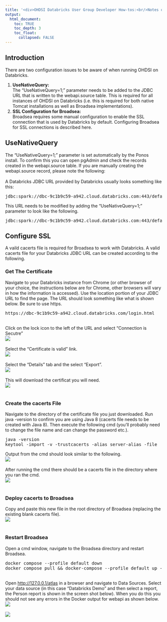 ---
title: '<div>OHDSI Databricks User Group Developer How-tos:<br/>Notes on the Databricks JDBC URL, SSL, and UseNativeQuery</div>'
output:
  html_document:
    toc: TRUE
    toc_depth: 3
    toc_float:
      collapsed: FALSE
---

<p>
  <h2>Introduction</h2>
  There are two configuration issues to be aware of when running OHDSI on Databricks. 
  <ol>
    <li>
      <b>UseNativeQuery:</b>
      <br/>
      The "UseNativeQuery=1;" parameter needs to be added to the JDBC URL that is written to the webapi.source table. 
      This is required for all instances of OHDSI on Databricks 
      (i.e. this is required for both native Tomcat installations as well as Broadsea implementations). 
    </li>
    <li>
      <b>SSL Configuration for Broadsea:</b>
      <br/>
      Broadsea requires some manual configuration to enable the SSL connection that is used by Databricks by default. 
      Configuring Broadsea for SSL connections is described here. 
    </li>
  </ol>

  <h2>UseNativeQuery</h2>
  The "UseNativeQuery=1;" parameter is set automatically by the Ponos install. 
  To confirm this you can open pgAdmin and check the records created in the webapi.source table. 
  If you are manually creating the webapi.source record, please note the following: 
  <br/>
  <br/>
  A Databricks JDBC URL provided by Databricks usually looks something like this:
<pre class="pre-scrollable">
jdbc:spark://dbc-9c1b9c59-a942.cloud.databricks.com:443/default;transportMode=http;ssl=1;httpPath=sql/protocolv1/o/2010859959023967/0602-003109-756w8ulw;AuthMech=3;UID=token;PWD=dapi8ae48c35e859579a5531ff2005907544
</pre>
This URL needs to be modified by adding the "UseNativeQuery=1;" parameter to look like the following.
<pre class="pre-scrollable">
jdbc:spark://dbc-9c1b9c59-a942.cloud.databricks.com:443/default;transportMode=http;UseNativeQuery=1;ssl=1;httpPath=sql/protocolv1/o/2010859959023967/0602-003109-756w8ulw;AuthMech=3;UID=token;PWD=dapi8ae48c35e859579a5531ff2005907544
</pre>
  <h2>Configure SSL</h2>
  A vaild cacerts file is required for Broadsea to work with Databricks. 
  A valid cacerts file for your Databricks JDBC URL can be created according to the following. 
  <h3>Get The Certificate</h3>
  Navigate to your Databricks instance from Chrome (or other browser of your choice, the instructions below are for Chrome, other browsers will vary in how the information is accessed). 
  Use the location portion of your JDBC URL to find the page. 
  The URL should look something like what is shown below. 
  Be sure to use https. 
<pre class="pre-scrollable">
https://dbc-9c1b9c59-a942.cloud.databricks.com/login.html
</pre>
  <br/>
  Click on the lock icon to the left of the URL and select "Connection is Secutre"
  <br/>
  <img src="./img/developer-how-tos/broadsea/ssl/01-click-on-lock.png" />
  <br/><br/>
  Select the "Certificate is valid" link. 
  <br/>
  <img src="./img/developer-how-tos/broadsea/ssl/02-cert-is-valid.png" />
  <br/><br/>
  Select the "Details" tab and the select "Export".
  <br/>
  <img src="./img/developer-how-tos/broadsea/ssl/03-export.png" />
  <br/><br/>
  This will download the certificat you will need. 
  <br/>
  <img src="./img/developer-how-tos/broadsea/ssl/04-cert.png" />
  <br/><br/>
  <h3>Create the cacerts File</h3>
  Navigate to the directory of the certificate file you just downloaded. 
  Run java -version to confirm you are using Java 8 (cacerts file needs to be created with Java 8). 
  Then execute the following cmd (you'll probably need to change the file name and can change the password etc.). 
<pre class="pre-scrollable">
java -version
keytool -import -v -trustcacerts -alias server-alias -file _.cloud.databricks.com -keystore cacerts -keypass changeit -storepass changeit
</pre>
  Output from the cmd should look similar to the following. 
  <br/>
  <img src="./img/developer-how-tos/broadsea/ssl/05-cert-cmd.png" />
  <br/><br/>
  After running the cmd there should be a cacerts file in the directory where you ran the cmd. 
  <br/>
  <img src="./img/developer-how-tos/broadsea/ssl/06-cert-created.png" />
  <br/><br/>
  <h3>Deploy cacerts to Broadsea</h3>
  Copy and paste this new file in the root directory of Broadsea (replacing the existing blank cacerts file). 
  <br/>
  <img src="./img/developer-how-tos/broadsea/ssl/07-cert-in-broadsea.png" />
  <br/><br/>
  <h3>Restart Broadsea</h3>
  Open a cmd window, navigate to the Broadsea directory and restart Broadsea. 
<pre class="prescrollable">
docker compose --profile default down 
docker compose pull && docker-compose --profile default up -d
</pre> 
  <br/>
  Open <a href="http://127.0.0.1/atlas">http://127.0.0.1/atlas</a> in a browser and navigate to Data Sources. 
  Select your data source (in this case "Databricks Demo" and then select a report, the Person report is shown in the screen shot below). 
  When you do this you should not see any errors in the Docker output for webapi as shown below. 
  <br/>
  <img src="img/developer-how-tos/broadsea/05-person-report.png" />
  <br/>
  <br/>
  <img src="img/developer-how-tos/broadsea/06-docker-after-loading-reports.png" />

</p>